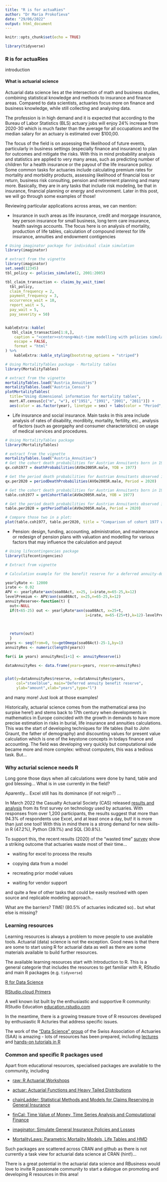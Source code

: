 ```yaml
---
title: "R is for actuaRies"
author: "Dr Maria Prokofieva"
date: "29/06/2022"
output: html_document
---
```


```r
knitr::opts_chunk$set(echo = TRUE)

library(tidyverse)
```

### R is for actua**R**ies

introduction

#### What is actuarial science 

Actuarial data science lies at the intersection of math and business studies, combining statistical knowledge and methods to insurance and finance areas. Compared to data scientists, actuaries focus more on finance and business knowledge, while still collecting and analysing data. 

The profession is in high demand and it is expected that according to the Bureau of Labor Statistics (BLS)  actuary jobs will enjoy 24% increase from 2020-30 which is much faster than the average for all occupations and the median salary for an actuary is estimated over $100,00.

The focus of the field is on assessing the likelihood of future events, particularly in business settings (especially finance and insurance) to plan for outcomes and mitigate the risks. With this in mind probability analysis and statistics are applied to very many areas, such as predicting number of children for a health insurance or the payout of the life insurance policy. Some common tasks for actuaries include calculating premium rates for mortality and morbidity products, assessing likelihood of financial loss or return, business risk consulting, pension and retirement planning and many more. Basically, they are in any tasks that include risk modeling, be that in insurance, financial planning or energy and environment. Later in this post, we will go through some examples of those!

Reviewing particular applications across areas, we can mention:

- Insurance in such areas as life insurance, credit and morgage insurance, key person insurance for small business, long term care insurance, health savings accounts. The focus here is on analysis of mortality, production of life tables, calculation of compound interest for life insurance, annuities and endowment contigencies

```r
# Using imaginator package for individual claim simulation
library(imaginator)

# extract from the vignette 
library(imaginator)
set.seed(12345)
tbl_policy <- policies_simulate(2, 2001:2005)

tbl_claim_transaction <- claims_by_wait_time(
  tbl_policy,
  claim_frequency = 2,
  payment_frequency = 3,
  occurrence_wait = 10,
  report_wait = 5,
  pay_wait = 5,
  pay_severity = 50)


kableExtra::kable(
   tbl_claim_transaction[1:8,], 
    caption = "<center><strong>Wait-time modelling with policies simulation</strong></center>",
    escape = FALSE,
    format = "html"
) %>%
    kableExtra::kable_styling(bootstrap_options = "striped")

```


```r
# Using MortalityTables package - Mortality tables
library(MortalityTables)

# extract from the vignette 
mortalityTables.load("Austria_Annuities")
mortalityTables.load("Austria_Census")
plotMortalityTables(
  title="Using dimensional information for mortality tables",
  mort.AT.census[c("m", "w"), c("1951", "1991", "2001", "2011")]) + 
  aes(color = as.factor(year), linetype = sex) + labs(color = "Period", linetype = "Sex")
```

- Life insurance and social insurance. Main tasks in this area include analysis of rates of disability, mordibity, mortality, fertility, etc., analysis of factors (such as georgaphy and consumer characteristics) on usage of medical services and procedures.

```r

# Using MortalityTables package
library(MortalityTables)

# extract from the vignette 
mortalityTables.load("Austria_Annuities")
# Get the cohort death probabilities for Austrian Annuitants born in 1977:
qx.coh1977 = deathProbabilities(AVOe2005R.male, YOB = 1977)

# Get the period death probabilities for Austrian Annuitants observed in the year 2020:
qx.per2020 = periodDeathProbabilities(AVOe2005R.male, Period = 2020)

# Get the cohort death probabilities for Austrian Annuitants born in 1977 as a mortalityTable.period object:
table.coh1977 = getCohortTable(AVOe2005R.male, YOB = 1977)

# Get the period death probabilities for Austrian Annuitants observed in the year 2020:
table.per2020 = getPeriodTable(AVOe2005R.male, Period = 2020)

# Compare those two in a plot:
plot(table.coh1977, table.per2020, title = "Comparison of cohort 1977 with period 2020", legend.position = c(1,0))
```


- Pension:  design, funding, accounting, administration, and maintenance or redesign of pension plans with valuation and modelling for various factors that may influence the calculation and payout
```r

# Using lifecontingencies package
library(lifecontingencies)

# Extract from vignette

# Calculation example for the benefit reserve for a deferred annuity-due on a policyholder aged 25 when the annuity is deferred until age 65.

yearlyRate <- 12000
irate <- 0.02
APV <- yearlyRate*axn(soa08Act, x=25, i=irate,m=65-25,k=12)
levelPremium <- APV/axn(soa08Act, x=25,n=65-25,k=12)
annuityReserve<-function(t) {
  out<-NULL
  if(t<65-25) out <- yearlyRate*axn(soa08Act, x=25+t,
                                    i=irate, m=65-(25+t),k=12)-levelPremium*axn(soa08Act,
                                                                                x=25+t, n=65-(25+t),k=12) else {
                                                                                  out <- yearlyRate*axn(soa08Act, x=25+t, i=irate,k=12)
                                                                                  }
  return(out)
  }
years <- seq(from=0, to=getOmega(soa08Act)-25-1,by=1)
annuityRes <- numeric(length(years))

for(i in years) annuityRes[i+1] <- annuityReserve(i)

dataAnnuityRes <- data.frame(years=years, reserve=annuityRes)


plot(y=dataAnnuityRes$reserve, x=dataAnnuityRes$years, 
     col="steelblue", main="Deferred annuity benefit reserve",
     ylab="amount",xlab="years",type="l")
```

and many more! Just look at those examples!

Historically, actuarial science comes from the mathematical area (no surpise here!) and stems back to 17th century when developments in mathematics in Europe coincided with the growth in demands to have more precise estimation in risks in burial, life insurance and annuities calculations.  This was the start of developing techniques for life tables (hail to John Graunt, the father of demography) and discounting values for present value calculation which is one of the keystone concepts in todays finance and accounting. The field was developing very quickly but computational side became more and more complex: without computers, this was a tedious task. But...

### Why acturial science needs R

Long gone those days when all calculations were done by hand, table and god blessing... What is in use currently in the field?

Aparently... Excel still has its dominance (if not reign?) ...

In March 2022 the Casualty Actuarial Society (CAS) released [results and analysis](https://www.casact.org/article/cas-releases-results-actuarial-technology-survey) from its first survey on technology used by actuaries. With responses from over 1,200 participants, the results suggest that more than 94.3% of respondents use Excel, and at least once a day, but! it is more than just one tool! With this in mind there is a strong demand for new skills-  in R (47.2%), Python (39.1%) and SQL (30.8%).

To support this, the recent results (2020) of the "wasted time" [survey](https://slopesoftware.com/2021/01/15/wasted-time-survey-2020-results/) show a striking outcome that actuaries waste most of their time... 

- waiting for excel to process the results

- copying data from a model

- recreating prior model values

- waiting for vendor support

and quite a few of other tasks that could be easily resolved with open source and replicable modeling approach..

What are the barriers? TIME! (80.5% of actuaries indicated so).. but what else is missing?

### Learning resources 

Learning resources is always a problem to move people to use available tools. Actuarial (data) science is not the exception. Good news is that there are some to start using R for actuarial data as well as there are some materials available to build further resources.

The available learning resources start with Introduction to R. This is a general categorie that includes the resources to get familiar with R, RStudio and main R packages (e.g. `tidyverse`)

 [R for Data Science](https://r4ds.had.co.nz/)
 
 [RStudio.cloud Primers](https://rstudio.cloud/learn/primers)

A well known list built by the enthusiastic and supportive R community: RStudio Education [education.rstudio.com](https://education.rstudio.com/)

In the meantime, there is a growing treasure trove of R resources developed by enthusiastic R Acturies that address specific issues.

The work of the ["Data Science" group](https://www.actuarialdatascience.org/) of the Swiss Association of Actuaries (SAA) is amazing  - lots of resources has been prepared, including [lectures](https://www.actuarialdatascience.org/ADS-Lectures/Courses/) and [hands-on tutorials in R](https://www.actuarialdatascience.org/ADS-Tutorials/)

### Common and specific R packages used

Apart from educational resources, specialised packages are available to the community, including 

- [raw: R Actuarial Workshops](https://cran.r-project.org/web/packages/raw/)

- [actuar: Actuarial Functions and Heavy Tailed Distributions](https://cran.r-project.org/web/packages/actuar/index.html)

- [chainLadder: Statistical Methods and Models for Claims Reserving in General Insurance](https://cran.r-project.org/web/packages/ChainLadder/index.html)

- [finCal: Time Value of Money, Time Series Analysis and Computational Finance](https://cran.r-project.org/web/packages/FinCal/)

- [imaginator: Simulate General Insurance Policies and Losses](https://cran.rstudio.com/web/packages/imaginator/)

- [MortalityLaws: Parametric Mortality Models, Life Tables and HMD](https://cran.r-project.org/web/packages/MortalityLaws/MortalityLaws.pdf)

Such packages are scattered  across CRAN and github as there is not currently a task view for actuarial data science at CRAN (hint!)...

There is a great potential in the actuarial data science and RBusiness would love to invite R passionate community to start a dialogue on promoting and developing R resources in this area!
